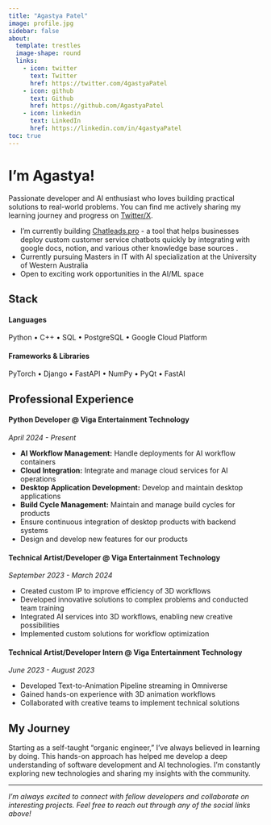 ```yaml
---
title: "Agastya Patel"
image: profile.jpg
sidebar: false
about:
  template: trestles
  image-shape: round
  links:
    - icon: twitter
      text: Twitter
      href: https://twitter.com/4gastyaPatel
    - icon: github
      text: Github
      href: https://github.com/AgastyaPatel
    - icon: linkedin
      text: LinkedIn
      href: https://linkedin.com/in/4gastyaPatel
toc: true 
---
```


# I'm Agastya!

Passionate developer and AI enthusiast who loves building practical solutions to real-world problems. You can find me actively sharing my learning journey and progress on [Twitter/X](https://twitter.com/4gastyaPatel).

- I'm currently building [Chatleads.pro](https://chatleads.pro) - a tool that helps businesses deploy custom customer service chatbots quickly by integrating with google docs, notion, and various other knowledge base sources  .
- Currently pursuing Masters in IT with AI specialization at the University of Western Australia
- Open to exciting work opportunities in the AI/ML space



## Stack
#### Languages
Python • C++ • SQL • PostgreSQL • Google Cloud Platform

#### Frameworks & Libraries
PyTorch • Django • FastAPI • NumPy • PyQt • FastAI

## Professional Experience
#### Python Developer @ Viga Entertainment Technology
*April 2024 - Present*

- **AI Workflow Management:** Handle deployments for AI workflow containers
- **Cloud Integration:** Integrate and manage cloud services for AI operations
- **Desktop Application Development:** Develop and maintain desktop applications
- **Build Cycle Management:** Maintain and manage build cycles for products
- Ensure continuous integration of desktop products with backend systems
- Design and develop new features for our products

#### Technical Artist/Developer @ Viga Entertainment Technology
*September 2023 - March 2024*

- Created custom IP to improve efficiency of 3D workflows
- Developed innovative solutions to complex problems and conducted team training
- Integrated AI services into 3D workflows, enabling new creative possibilities
- Implemented custom solutions for workflow optimization

#### Technical Artist/Developer Intern @ Viga Entertainment Technology
*June 2023 - August 2023*

- Developed Text-to-Animation Pipeline streaming in Omniverse
- Gained hands-on experience with 3D animation workflows
- Collaborated with creative teams to implement technical solutions

## My Journey

Starting as a self-taught "organic engineer," I've always believed in learning by doing. This hands-on approach has helped me develop a deep understanding of software development and AI technologies. I'm constantly exploring new technologies and sharing my insights with the community.

---

*I'm always excited to connect with fellow developers and collaborate on interesting projects. Feel free to reach out through any of the social links above!* 